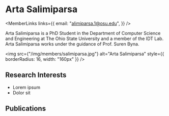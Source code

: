 
# Arta Salimiparsa

<div style={{display: 'flex', flexDirection: 'row'}}>

<div style={{flex: 1, display: 'flex', flexDirection: 'column'}}>

<MemberLinks
  links={{
    email: "alimiparsa.1@osu.edu",
  }}
/>

Arta Salimiparsa is a PhD Student in the Department of Computer Science and Engineering at The Ohio State University and a member of the IDT Lab. Arta Salimiparsa works under the guidance of Prof. Suren Byna.

</div>

<div style={{paddingLeft: 32}}>

<img
  src={"/img/members/salimiparsa.jpg"}
  alt="Arta Salimiparsa"
  style={{ borderRadius: 16, width: "160px" }}
/>

</div>

</div>

## Research Interests

- Lorem ipsum
- Dolor sit

## Publications

<MemberPublications authorShortName="A. Salimiparsa" />